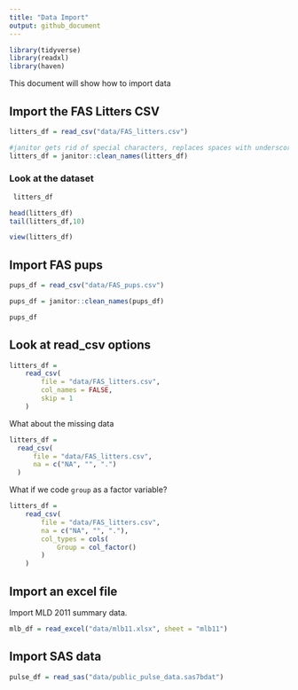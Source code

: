 ```yaml
---
title: "Data Import"
output: github_document
---
```


```r
library(tidyverse)
library(readxl)
library(haven)
```


This document will show how to import data

## Import the FAS Litters CSV
```r
litters_df = read_csv("data/FAS_litters.csv")

#janitor gets rid of special characters, replaces spaces with underscores, etc#
litters_df = janitor::clean_names(litters_df)
```

### Look at the dataset

```r
 litters_df

head(litters_df)
tail(litters_df,10)
```
 
```r
view(litters_df)
```

## Import FAS pups

```r
pups_df = read_csv("data/FAS_pups.csv")

pups_df = janitor::clean_names(pups_df)

pups_df
```

## Look at read_csv options

```r
litters_df = 
    read_csv(
        file = "data/FAS_litters.csv",
        col_names = FALSE,
        skip = 1
    )
```


What about the missing data

```r
litters_df =
  read_csv(
      file = "data/FAS_litters.csv",
      na = c("NA", "", ".")
  )
```


What if we code `group` as a factor variable?

```r
litters_df = 
    read_csv(
        file = "data/FAS_litters.csv",
        na = c("NA", "", "."),
        col_types = cols(
            Group = col_factor()
        ) 
    )
```


## Import an excel file

Import MLD 2011 summary data.

```r
mlb_df = read_excel("data/mlb11.xlsx", sheet = "mlb11")
```

## Import SAS data

```r
pulse_df = read_sas("data/public_pulse_data.sas7bdat")
```

